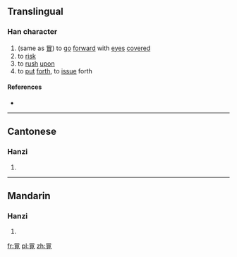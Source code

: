 ==Translingual==

===Han character===
{{Han char|rn=13|rad=冂|as=09|sn=11|four=|canj=日月山山 (ABUU)|ids=⿱[[⺜]][[見]]}}

# (same as [[冒]]) to [[go]] [[forward]] with [[eye]]s [[cover]]ed
# to [[risk]]
# to [[rush]] [[upon]]
# to [[put]] [[forth]], to [[issue]] forth

====References====
* {{Han ref|kx=0129.290|hdz=21512.100|uh=34BB|ud=13499}}

----

==Cantonese==

===Hanzi===
{{yue-hanzi|jyut=[[mou6]]|y=mou6}}

# {{defn|lang=yue|sort=冂09}}

----

==Mandarin==

===Hanzi===
{{cmn-hanzi|pin=[[mào]] ([[mao4]])|wg=mao<sup>4</sup>}}

# {{defn|lang=cmn|sort=冂09}}

[[fr:㒻]]
[[pl:㒻]]
[[zh:㒻]]